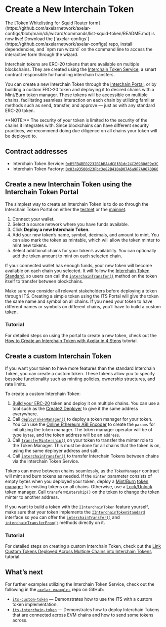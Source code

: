 # Create a New Interchain Token

<Callout emoji="⭐">
  The [Token Whitelisting for Squid Router
  form](https://github.com/axelarnetwork/axelar-configs/blob/main/cli/wizard/commands/list-squid-token/README.md) is now live! Download
  the [`axelar-configs`](https://github.com/axelarnetwork/axelar-configs) repo, install dependencies, and `npm run wizard` on the command line to
  access the interactive form through the wizard.
</Callout>


Interchain tokens are ERC-20 tokens that are available on multiple blockchains. They are created using the [Interchain Token Service](https://github.com/axelarnetwork/interchain-token-service/blob/main/contracts/InterchainTokenService.sol), a smart contract responsible for handling interchain transfers.

You can create a new Interchain Token through the [Interchain Portal](https://interchain.axelar.dev/), or by building a custom ERC-20 token and deploying it to desired chains with a Mint/Burn token manager. These tokens will be accessible on multiple chains, facilitating seamless interaction on each chain by utilizing familiar methods such as send, transfer, and approve — just as with any standard ERC-20 token.

<Callout emoji="🚨">
  **NOTE:** The security of your token is limited to the security of the chains
  it integrates with. Since blockchains can have different security practices,
  we recommend doing due diligence on all chains your token will be deployed to.
</Callout>

## Contract addresses

- Interchain Token Service: [`0xB5FB4BE02232B1bBA4dC8f81dc24C26980dE9e3C`](https://etherscan.io/address/0xB5FB4BE02232B1bBA4dC8f81dc24C26980dE9e3C)
- Interchain Token Factory: [`0x83a93500d23Fbc3e82B410aD07A6a9F7A0670D66`](https://etherscan.io/address/0x83a93500d23Fbc3e82B410aD07A6a9F7A0670D66)

## Create a new Interchain Token using the Interchain Token Portal

The simplest way to create an Interchain Token is to do so through the Interchain Token Portal on either the [testnet](https://testnet.interchain.axelar.dev/) or the [mainnet](https://interchain.axelar.dev/).

1. Connect your wallet.
1. Select a source network where you have funds available.
1. Click **Deploy a new Interchain Token**.
1. Add your new token’s name, symbol, decimals, and amount to mint. You can also mark the token as mintable, which will allow the token minter to mint new tokens.  
1. Select additional chains for your token’s availability. You can optionally add the token amount to mint on each selected chain.

If your connected wallet has enough funds, your new token will become available on each chain you selected. It will follow the [Interchain Token Standard](https://github.com/axelarnetwork/interchain-token-service/blob/main/contracts/interfaces/IInterchainTokenStandard.sol), so users can call the [`interchainTransfer()`](https://github.com/axelarnetwork/interchain-token-service/blob/9223108211b977d9138fdd67d5b4a641fc35c18c/contracts/interfaces/IInterchainTokenService.sol#L210) method on the token itself to transfer between blockchains.

<Callout emoji="💡">
  Make sure you consider all relevant stakeholders before deploying a token
  through ITS. Creating a simple token using the ITS Portal will give the token
  the same name and symbol on all chains. If you need your token to have
  different names or symbols on different chains, you’ll have to build a custom
  token.
</Callout>

### Tutorial

For detailed steps on using the portal to create a new token, check out the [How to Create an Interchain Token with Axelar in 4 Steps](https://axelar.network/blog/how-to-create-an-interchain-token-with-axelar-in-4-steps) tutorial.

## Create a custom Interchain Token

If you want your token to have more features than the standard Interchain Token, you can create a custom token. These tokens allow you to specify bespoke functionality such as minting policies, ownership structures, and rate limits.

To create a custom Interchain Token:

1. [Build your ERC-20](https://docs.alchemy.com/docs/how-to-create-an-erc-20-token-4-steps) token and deploy it on multiple chains. You can use a tool such as the [Create2 Deployer](https://docs.axelar.dev/dev/solidity-utilities#create2-deployer) to give it the same address everywhere.
1. Call [`deployTokenManager()`](https://github.com/axelarnetwork/interchain-token-service/blob/9edc4318ac1c17231e65886eea72c0f55469d7e5/contracts/InterchainTokenService.sol#L276) to deploy a token manager for your token. You can use the [Online Ethereum ABI Encoder](https://adibas03.github.io/online-ethereum-abi-encoder-decoder/#/encode) to create the `params` for initializing the token manager. The token manager operator will be of type `bytes`, and the token address will be an `address`.
1. Call [`transferMintership()`](https://github.com/axelarnetwork/interchain-token-service/blob/9223108211b977d9138fdd67d5b4a641fc35c18c/contracts/utils/Minter.sol#L31) on your token to transfer the minter role to the Token Manager. This must be done for all chains that the token is on, using the same deployer address and salt.
1. Call [`interchainTransfer()`](https://github.com/axelarnetwork/interchain-token-service/blob/9223108211b977d9138fdd67d5b4a641fc35c18c/contracts/interfaces/IInterchainTokenService.sol#L210) to transfer Interchain Tokens between chains via the Interchain Token Service.

Tokens can move between chains seamlessly, as the `TokenManager` contract will mint and burn tokens as needed. If the `minter` parameter consists of empty bytes when you deployed your token, deploy a [Mint/Burn](/dev/send-tokens/glossary#mintburn) [token manager](/dev/send-tokens/glossary#token-manager) for existing tokens on all chains. Otherwise, use a [Lock/Unlock](/dev/send-tokens/glossary#lockunlock) token manager. Call `transferMintership()` on the token to change the token minter to another address.

If you want to build a token with the `IInterchainToken` feature yourself, make sure that your token implements the [`IInterchainTokenStandard`](https://github.com/axelarnetwork/interchain-token-service/blob/v1.0.0/contracts/interfaces/IInterchainTokenStandard.sol) interface so you can offer the [`interchainTransfer()`](https://github.com/axelarnetwork/interchain-token-service/blob/9edc4318ac1c17231e65886eea72c0f55469d7e5/contracts/interfaces/IInterchainTokenStandard.sol#L19) and [`interchainTransferFrom()`](https://github.com/axelarnetwork/interchain-token-service/blob/9edc4318ac1c17231e65886eea72c0f55469d7e5/contracts/interfaces/IInterchainTokenStandard.sol#L36) methods directly on it.

### Tutorial

For detailed steps on creating a custom Interchain Token, check out the [Link Custom Tokens Deployed Across Multiple Chains into Interchain Tokens](https://docs.axelar.dev/dev/send-tokens/interchain-tokens/developer-guides/link-custom-tokens-deployed-across-multiple-chains-into-interchain-tokens) tutorial.

## What’s next

For further examples utilizing the Interchain Token Service, check out the following in the  [`axelar-examples`](https://github.com/axelarnetwork/axelar-examples/tree/main) repo on GitHub:

- [`its-custom-token`](https://github.com/axelarnetwork/axelar-examples/tree/main/examples/evm/its-custom-token) — Demonstrates how to use the ITS with a custom token implementation.
- [`its-interchain-token`](https://github.com/axelarnetwork/axelar-examples/tree/main/examples/evm/its-interchain-token) — Demonstrates how to deploy Interchain Tokens that are connected across EVM chains and how to send some tokens across.
